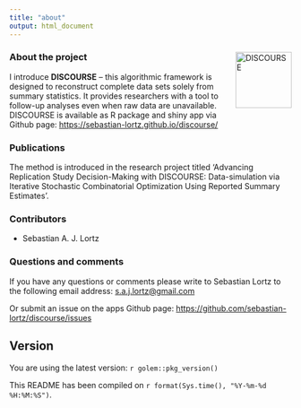```yaml
---
title: "about"
output: html_document
---
```


<div style="float: right; margin: 0 0 1em 1em;">
  <img src="logo.png"
       alt="DISCOURSE"
       height="100px"
       style="margin-top:-5px;" />
</div>

### About the project

I introduce **DISCOURSE** – this algorithmic framework is designed to reconstruct complete data sets solely from summary statistics.  It provides researchers with a tool to follow-up analyses even when raw data are unavailable. DISCOURSE is available as R package and shiny app via Github page: <https://sebastian-lortz.github.io/discourse/>

### Publications

The method is introduced in the research project titled 'Advancing Replication Study Decision-Making with DISCOURSE: Data-simulation via Iterative Stochastic Combinatorial Optimization Using Reported Summary Estimates'.

### Contributors

-   Sebastian A. J. Lortz

### Questions and comments

If you have any questions or comments please write to Sebastian Lortz to the following email address: [s.a.j.lortz@gmail.com](mailto:s.a.j.lortz@gmail.com)

Or submit an issue on the apps Github page: <https://github.com/sebastian-lortz/discourse/issues>

## Version

You are using the latest version: `r golem::pkg_version()`

This README has been compiled on `r format(Sys.time(), "%Y-%m-%d %H:%M:%S")`.

